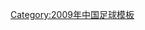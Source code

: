 {{Navbox
|bodyclass=hlist

|basestyle = background:#DD0000;color:#FBEA0E;
| name  = 2009中乙
| title = [[2009年中国足球乙级联赛|<span style="color:#FBEA0E">2009年</span>]][[中国足球乙级联赛|<span style="color:#FBEA0E">中国足球乙级联赛</span>]]

| group1 = 北区
| list1 = 
*[[湖南湘涛足球俱乐部|湖南湘涛]] 
* [[宁波华奥足球俱乐部|宁波华奥]] 
* [[贵州智诚足球俱乐部|贵州智诚]] 
* [[温州明日足球俱乐部|温州明日]] 
* [[湖北绿茵足球俱乐部|湖北绿茵]] 
* [[三峡大学足球俱乐部|三大康天]]

| group2 = 南区
| list2 = 
*[[天津京铁火车头足球俱乐部|火车头雅琪]] 
* [[天津松江足球俱乐部|天津松江]] 
* [[杭州三超足球俱乐部|杭州三超]] 
* [[大连毅腾足球俱乐部|大连毅腾]] 
* [[北京八喜盛世足球俱乐部|北京八喜]] 
* [[盘锦盟尊足球俱乐部|盘锦盟尊]] 
* [[青岛青科足球俱乐部|青岛青科]]
}}<noinclude>
[[Category:2009年中国足球模板]]
</noinclude>